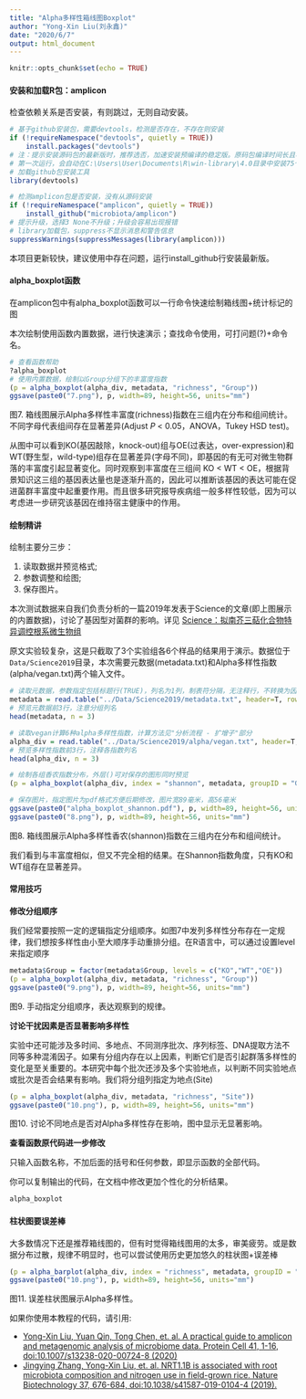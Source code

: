 ---
title: "Alpha多样性箱线图Boxplot"
author: "Yong-Xin Liu(刘永鑫)"
date: "2020/6/7"
output: html_document
---

```{r setup, include=FALSE}
knitr::opts_chunk$set(echo = TRUE)
```

#### 安装和加载R包：amplicon

检查依赖关系是否安装，有则跳过，无则自动安装。

```{r install}
# 基于github安装包，需要devtools，检测是否存在，不存在则安装
if (!requireNamespace("devtools", quietly = TRUE))
    install.packages("devtools")
# 注：提示安装源码包的最新版时，推荐选否，加速安装预编译的稳定版。原码包编译时间长且容易出错
# 第一次运行，会自动在C:\Users\User\Documents\R\win-library\4.0目录中安装75个包
# 加载github包安装工具
library(devtools)

# 检测amplicon包是否安装，没有从源码安装
if (!requireNamespace("amplicon", quietly = TRUE))
    install_github("microbiota/amplicon")
# 提示升级，选择3 None不升级；升级会容易出现报错
# library加载包，suppress不显示消息和警告信息
suppressWarnings(suppressMessages(library(amplicon)))
```

本项目更新较快，建议使用中存在问题，运行install_github行安装最新版。

#### alpha_boxplot函数

在amplicon包中有alpha_boxplot函数可以一行命令快速绘制箱线图+统计标记的图

本次绘制使用函数内置数据，进行快速演示；查找命令使用，可打问题(?)+命令名。

```{r quick}
# 查看函数帮助
?alpha_boxplot
# 使用内置数据，绘制以Group分组下的丰富度指数
(p = alpha_boxplot(alpha_div, metadata, "richness", "Group"))
ggsave(paste0("7.png"), p, width=89, height=56, units="mm")
```

图7. 箱线图展示Alpha多样性丰富度(richness)指数在三组内在分布和组间统计。不同字母代表组间存在显著差异(Adjust *P* < 0.05，ANOVA，Tukey HSD test)。

从图中可以看到KO(基因敲除，knock-out)组与OE(过表达，over-expression)和WT(野生型，wild-type)组存在显著差异(字母不同)，即基因的有无可对微生物群落的丰富度引起显著变化。同时观察到丰富度在三组间 KO < WT < OE，根据背景知识这三组的基因表达量也是逐渐升高的，因此可以推断该基因的表达可能在促进菌群丰富度中起重要作用。而且很多研究报导疾病组一般多样性较低，因为可以考虑进一步研究该基因在维持宿主健康中的作用。

#### 绘制精讲

绘制主要分三步：

1. 读取数据并预览格式;
2. 参数调整和绘图;
3. 保存图片。

本次测试数据来自我们负责分析的一篇2019年发表于Science的文章(即上图展示的内置数据)，讨论了基因型对菌群的影响。详见 [Science：拟南芥三萜化合物特异调控根系微生物组](https://mp.weixin.qq.com/s/KmMDEmptBKz8Fv7VSdz2Jg)

原文实验较复杂，这是只截取了3个实验组各6个样品的结果用于演示。数据位于`Data/Science2019`目录，本次需要元数据(metadata.txt)和Alpha多样性指数(alpha/vegan.txt)两个输入文件。

```{r detail}
# 读取元数据，参数指定包括标题行(TRUE)，列名为1列，制表符分隔，无注释行，不转换为因子类型
metadata = read.table("../Data/Science2019/metadata.txt", header=T, row.names=1, sep="\t", comment.char="", stringsAsFactors = F)
# 预览元数据前3行，注意分组列名
head(metadata, n = 3)

# 读取vegan计算6种alpha多样性指数，计算方法见"分析流程 - 扩增子"部分
alpha_div = read.table("../Data/Science2019/alpha/vegan.txt", header=T, row.names=1, sep="\t", comment.char="")
# 预览多样性指数前3行，注释各指数列名
head(alpha_div, n = 3)

# 绘制各组香农指数分布，外层()可对保存的图形同时预览
(p = alpha_boxplot(alpha_div, index = "shannon", metadata, groupID = "Group"))

# 保存图片，指定图片为pdf格式方便后期修改，图片宽89毫米，高56毫米
ggsave(paste0("alpha_boxplot_shannon.pdf"), p, width=89, height=56, units="mm")
ggsave(paste0("8.png"), p, width=89, height=56, units="mm")
```

图8. 箱线图展示Alpha多样性香农(shannon)指数在三组内在分布和组间统计。

我们看到与丰富度相似，但又不完全相的结果。在Shannon指数角度，只有KO和WT组存在显著差异。

#### 常用技巧

**修改分组顺序**

我们经常要按照一定的逻辑指定分组顺序。如图7中发列多样性分布存在一定规律，我们想按多样性由小至大顺序手动重排分组。在R语言中，可以通过设置level来指定顺序

```{r}
metadata$Group = factor(metadata$Group, levels = c("KO","WT","OE"))
(p = alpha_boxplot(alpha_div, metadata, "richness", "Group"))
ggsave(paste0("9.png"), p, width=89, height=56, units="mm")
```
图9. 手动指定分组顺序，表达观察到的规律。

**讨论干扰因素是否显著影响多样性**

实验中还可能涉及多时间、多地点、不同测序批次、序列标签、DNA提取方法不同等多种混淆因子。如果有分组内存在以上因素，判断它们是否引起群落多样性的变化是至关重要的。本研究中每个批次还涉及多个实验地点，以判断不同实验地点或批次是否会结果有影响。我们将分组列指定为地点(Site)

```{r}
(p = alpha_boxplot(alpha_div, metadata, "richness", "Site"))
ggsave(paste0("10.png"), p, width=89, height=56, units="mm")
```
图10. 讨论不同地点是否对Alpha多样性存在影响，图中显示无显著影响。

**查看函数原代码进一步修改**

只输入函数名称，不加后面的括号和任何参数，即显示函数的全部代码。

你可以复制输出的代码，在文档中修改更加个性化的分析结果。

```{r}
alpha_boxplot
```

#### 柱状图要误差棒

大多数情况下还是推荐箱线图的，但有时觉得箱线图用的太多，审美疲劳。或是数据分布过散，规律不明显时，也可以尝试使用历史更加悠久的柱状图+误差棒

```{r}
(p = alpha_barplot(alpha_div, index = "richness", metadata, groupID = "Group"))
ggsave(paste0("10.png"), p, width=89, height=56, units="mm")
```

图11. 误差柱状图展示Alpha多样性。


如果你使用本教程的代码，请引用:

- [Yong-Xin Liu, Yuan Qin, Tong Chen, et. al. A practical guide to amplicon and metagenomic analysis of microbiome data. Protein Cell 41, 1-16, doi:10.1007/s13238-020-00724-8 (2020)](https://doi.org/10.1007/s13238-020-00724-8)
- [Jingying Zhang, Yong-Xin Liu, et. al. NRT1.1B is associated with root microbiota composition and nitrogen use in field-grown rice. Nature Biotechnology 37, 676-684, doi:10.1038/s41587-019-0104-4 (2019).](https://doi.org/10.1038/s41587-019-0104-4)

